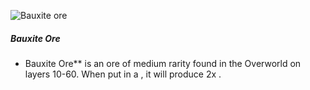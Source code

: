 ![Bauxite ore](/mods/techreborn/bauxite_ore.png)

##### Bauxite Ore

- Bauxite Ore** is an ore of medium rarity found in the
        Overworld on layers 10-60. When put in a
        <Mcitem id="techreborn:grinder"/>, it will
        produce 2x
        <Mcitem id="techreborn:bauxite_dust"/>.
